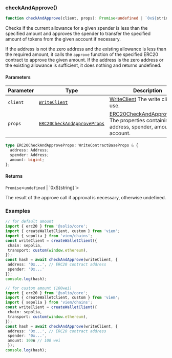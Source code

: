 <a id="checkAndApprove"></a>

### checkAndApprove()

```ts copy
function checkAndApprove(client, props): Promise<undefined | `0x${string}`>
```

Checks if the current allowance for a given spender is less than the specified amount
and approves the spender to transfer the specified amount of tokens from the given account
if necessary.

If the address is not the zero address and the existing allowance is less than the required amount,
it calls the `approve` function of the specified ERC20 contract to approve the given amount.
If the address is the zero address or the existing allowance is sufficient, it does nothing and returns undefined.

#### Parameters

| Parameter | Type | Description |
| ------ | ------ | ------ |
| `client` | [`WriteClient`](../../types.mdx#WriteClient) | [WriteClient](../../types.mdx#WriteClient) The write client to use. |
| `props` | [`ERC20CheckAndApproveProps`](check-and-approve.mdx#ERC20CheckAndApproveProps) | [ERC20CheckAndApproveProps](check-and-approve.mdx#ERC20CheckAndApproveProps) The properties containing the address, spender, amount, and account. |

<a id="ERC20CheckAndApproveProps"></a>

```ts copy
type ERC20CheckAndApproveProps: WriteContractBaseProps & {
  address: Address;
  spender: Address;
  amount: bigint;
};
```

#### Returns

`Promise`&lt;`undefined` \| \`0x$\{string\}\`&gt;

The result of the approve call if approval is necessary, otherwise undefined.

### Examples

```ts copy filename="erc20.ts"
// for default amount
import { erc20 } from '@solio/core';
import { createWalletClient, custom } from 'viem';
import { sepolia } from 'viem/chains';
const writeClient = createWalletClient({
 chain: sepolia,
 transport: custom(window.ethereum),
});
const hash = await checkAndApprove(writeClient, {
 address: '0x...', // ERC20 contract address
 spender: '0x...'
});
console.log(hash);
```

```ts copy filename="erc20.ts"
// for custom amount (100wei)
import { erc20 } from '@solio/core';
import { createWalletClient, custom } from 'viem';
import { sepolia } from 'viem/chains';
const writeClient = createWalletClient({
 chain: sepolia,
 transport: custom(window.ethereum),
});
const hash = await checkAndApprove(writeClient, {
 address: '0x...', // ERC20 contract address
 spender: '0x...',
 amount: 100n // 100 wei
 });
console.log(hash);
```
